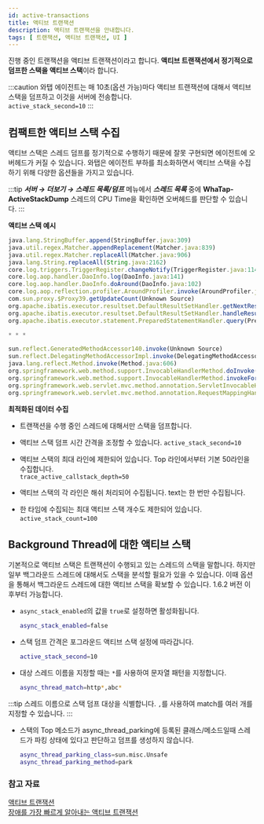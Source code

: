 ```yaml
---
id: active-transactions
title: 액티브 트랜잭션
description: 액티브 트랜잭션을 안내합니다. 
tags: [ 트랜잭션, 액티브 트랜잭션, UI ]
---
```


진행 중인 트랜잭션을 액티브 트랜잭션이라고 합니다. **액티브 트랜잭션에서 정기적으로 덤프한 스택을 액티브 스택**이라 합니다.

:::caution
와탭 에이전트는 매 10초(옵션 가능)마다 액티브 트랜잭션에 대해서 액티브 스택을 덤프하고 이것을 서버에 전송합니다.  
`active_stack_second=10`
:::

## 컴팩트한 액티브 스택 수집

액티브 스택은 스레드 덤프를 정기적으로 수행하기 때문에 잘못 구현되면 에이전트에 오버헤드가 커질 수 있습니다. 와탭은 에이전트 부하를 최소화하면서 액티브 스택을 수집하기 위해 다양한 옵션들을 가지고 있습니다.

:::tip
***서버 → 더보기 → 스레드 목록/덤프*** 메뉴에서 ***스레드 목록*** 중에 **WhaTap-ActiveStackDump** 스레드의 CPU Time을 확인하면 오버헤드를 판단할 수 있습니다.
:::

**액티브 스택 예시**

```javascript title='JAVA'
java.lang.StringBuffer.append(StringBuffer.java:309)
java.util.regex.Matcher.appendReplacement(Matcher.java:839)
java.util.regex.Matcher.replaceAll(Matcher.java:906)
java.lang.String.replaceAll(String.java:2162)
core.log.triggers.TriggerRegister.changeNotify(TriggerRegister.java:114)
core.log.aop.handler.DaoInfo.log(DaoInfo.java:141)
core.log.aop.handler.DaoInfo.doAround(DaoInfo.java:102)
core.log.aop.reflection.profiler.AroundProfiler.invoke(AroundProfiler.java:19)
com.sun.proxy.$Proxy39.getUpdateCount(Unknown Source)
org.apache.ibatis.executor.resultset.DefaultResultSetHandler.getNextResultSet(DefaultResultSetHandler.java:256)
org.apache.ibatis.executor.resultset.DefaultResultSetHandler.handleResultSets(DefaultResultSetHandler.java:193)
org.apache.ibatis.executor.statement.PreparedStatementHandler.query(PreparedStatementHandler.java:64)

* * *

sun.reflect.GeneratedMethodAccessor140.invoke(Unknown Source)
sun.reflect.DelegatingMethodAccessorImpl.invoke(DelegatingMethodAccessorImpl.java:43)
java.lang.reflect.Method.invoke(Method.java:606)
org.springframework.web.method.support.InvocableHandlerMethod.doInvoke(InvocableHandlerMethod.java:221)
org.springframework.web.method.support.InvocableHandlerMethod.invokeForRequest(InvocableHandlerMethod.java:136)
org.springframework.web.servlet.mvc.method.annotation.ServletInvocableHandlerMethod.invokeAndHandle(ServletInvocableHandlerMethod.java:114)
org.springframework.web.servlet.mvc.method.annotation.RequestMappingHandlerAdapter.invokeHandlerMethod(RequestMappingHandlerAdapter.java:827)
```

**최적화된 데이터 수집**

* 트랜잭션을 수행 중인 스레드에 대해서만 스택을 덤프합니다.

* 액티브 스택 덤프 시간 간격을 조정할 수 있습니다. 
    `active_stack_second=10`

* 액티브 스택의 최대 라인에 제한되어 있습니다. Top 라인에서부터 기본 50라인을 수집합니다.  
    `trace_active_callstack_depth=50`

* 액티브 스택의 각 라인은 해쉬 처리되어 수집됩니다. text는 한 번만 수집됩니다. 
<!-- 문의 -->

* 한 타임에 수집되는 최대 액티브 스택 개수도 제한되어 있습니다.  
    `active_stack_count=100`

## Background Thread에 대한 액티브 스택 

<!-- @since v1.6.2 -->
기본적으로 액티브 스택은 트랜잭션이 수행되고 있는 스레드의 스택을 말합니다. 하지만 일부 백그라운드 스레드에 대해서도 스택을 분석할 필요가 있을 수 있습니다. 이때 옵션을 통해서 백그라운드 스레드에 대한 액티브 스택을 확보할 수 있습니다. 1.6.2 버전 이후부터 가능합니다.

* `async_stack_enabled`의 값을 `true`로 설정하면 활성화됩니다.

    ```bash
    async_stack_enabled=false
    ```
* 스택 덤프 간격은 포그라운드 액티브 스택 설정에 따라갑니다.

    ```bash
    active_stack_second=10
    ```
* 대상 스레드 이름을 지정할 때는 `*`를 사용하여 문자열 패턴을 지정합니다. 

    ```bash
    async_thread_match=http*,abc*
    ```

:::tip
스레드 이름으로 스택 덤프 대상을 식별합니다. `,`를 사용하여 match를 여러 개를 지정할 수 있습니다.
:::

* 스택의 Top 메소드가 async_thread_parking에 등록된 클래스/메소드일때 스레드가 파킹 상태에 있다고 판단하고 덤프를 생성하지 않습니다.

    ```bash
    async_thread_parking_class=sun.misc.Unsafe
    async_thread_parking_method=park
    ```

### 참고 자료

[액티브 트랜잭션](https://brunch.co.kr/@leedongins/152)  
[장애를 가장 빠르게 알아내는 액티브 트랜잭션](https://brunch.co.kr/@leedongins/31)
